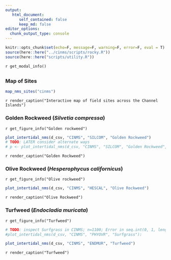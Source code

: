 ```yaml
---
output:
   html_document:
      self_contained: false
      keep_md: false
editor_options: 
  chunk_output_type: console
---
```


```r
knitr::opts_chunk$set(echo=F, message=F, warning=F, error=F, eval = T)
source(here::here("../cinms/scripts/rocky.R"))
source(here::here("scripts/utility.R"))
```

`r get_modal_info()`

## {.tabset}

### Map of Sites

```r
map_nms_sites("cinms")
```
`r render_caption("Interactive map of field sites across the Channel Islands")`

### Golden Rockweed (_Silvetia compressa_) {.active}

`r get_figure_info("Golden rockweed")`

```r
plot_intertidal_nms(d_csv, "CINMS", "SILCOM", "Golden Rockweed")
# TODO: LATER consider alternate ways
# p <- plot_intertidal_nms(d_csv, "CINMS", "SILCOM", "Golden Rockweed", download="img/Golden_rockweed.png")
```
`r render_caption("Golden Rockweed")`

### Olive Rockweed (_Hesperophycus californicus_)
`r get_figure_info("Olive rockweed")`
```r
plot_intertidal_nms(d_csv, "CINMS", "HESCAL", "Olive Rockweed")
```
`r render_caption("Olive Rockweed")`

### Turfweed (_Endocladia muricata_)
`r get_figure_info("Turfweed")`
```r
# TODO: inspect Surfgrass in CINMS; n=1100; Error in seq.int(0, 1, length.out = n)
#plot_intertidal_nms(d_csv, "CINMS", "PHYOVR", "Surfgrass"):

plot_intertidal_nms(d_csv, "CINMS", "ENDMUR", "Turfweed")
```
`r render_caption("Turfweed")`








